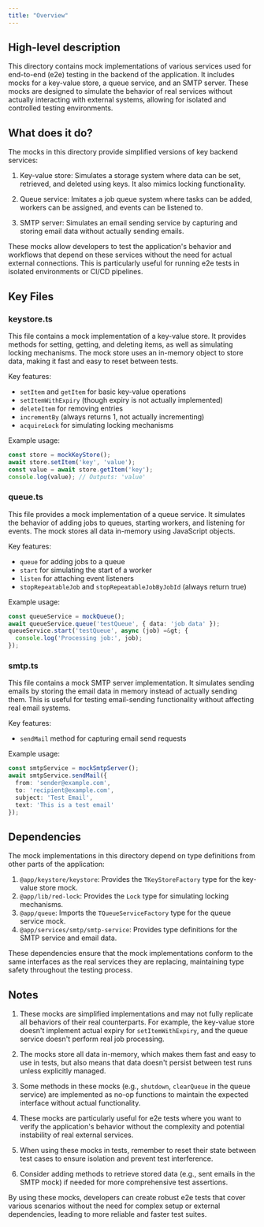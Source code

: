 ```yaml
---
title: "Overview"
---
```


## High-level description
This directory contains mock implementations of various services used for end-to-end (e2e) testing in the backend of the application. It includes mocks for a key-value store, a queue service, and an SMTP server. These mocks are designed to simulate the behavior of real services without actually interacting with external systems, allowing for isolated and controlled testing environments.

## What does it do?
The mocks in this directory provide simplified versions of key backend services:

1. Key-value store: Simulates a storage system where data can be set, retrieved, and deleted using keys. It also mimics locking functionality.

2. Queue service: Imitates a job queue system where tasks can be added, workers can be assigned, and events can be listened to.

3. SMTP server: Simulates an email sending service by capturing and storing email data without actually sending emails.

These mocks allow developers to test the application's behavior and workflows that depend on these services without the need for actual external connections. This is particularly useful for running e2e tests in isolated environments or CI/CD pipelines.

## Key Files

### keystore.ts
This file contains a mock implementation of a key-value store. It provides methods for setting, getting, and deleting items, as well as simulating locking mechanisms. The mock store uses an in-memory object to store data, making it fast and easy to reset between tests.

Key features:
- `setItem` and `getItem` for basic key-value operations
- `setItemWithExpiry` (though expiry is not actually implemented)
- `deleteItem` for removing entries
- `incrementBy` (always returns 1, not actually incrementing)
- `acquireLock` for simulating locking mechanisms

Example usage:
```typescript
const store = mockKeyStore();
await store.setItem('key', 'value');
const value = await store.getItem('key');
console.log(value); // Outputs: 'value'
```

### queue.ts
This file provides a mock implementation of a queue service. It simulates the behavior of adding jobs to queues, starting workers, and listening for events. The mock stores all data in-memory using JavaScript objects.

Key features:
- `queue` for adding jobs to a queue
- `start` for simulating the start of a worker
- `listen` for attaching event listeners
- `stopRepeatableJob` and `stopRepeatableJobByJobId` (always return true)

Example usage:
```typescript
const queueService = mockQueue();
await queueService.queue('testQueue', { data: 'job data' });
queueService.start('testQueue', async (job) =&gt; {
  console.log('Processing job:', job);
});
```

### smtp.ts
This file contains a mock SMTP server implementation. It simulates sending emails by storing the email data in memory instead of actually sending them. This is useful for testing email-sending functionality without affecting real email systems.

Key features:
- `sendMail` method for capturing email send requests

Example usage:
```typescript
const smtpService = mockSmtpServer();
await smtpService.sendMail({
  from: 'sender@example.com',
  to: 'recipient@example.com',
  subject: 'Test Email',
  text: 'This is a test email'
});
```

## Dependencies
The mock implementations in this directory depend on type definitions from other parts of the application:

1. `@app/keystore/keystore`: Provides the `TKeyStoreFactory` type for the key-value store mock.
2. `@app/lib/red-lock`: Provides the `Lock` type for simulating locking mechanisms.
3. `@app/queue`: Imports the `TQueueServiceFactory` type for the queue service mock.
4. `@app/services/smtp/smtp-service`: Provides type definitions for the SMTP service and email data.

These dependencies ensure that the mock implementations conform to the same interfaces as the real services they are replacing, maintaining type safety throughout the testing process.

## Notes
1. These mocks are simplified implementations and may not fully replicate all behaviors of their real counterparts. For example, the key-value store doesn't implement actual expiry for `setItemWithExpiry`, and the queue service doesn't perform real job processing.

2. The mocks store all data in-memory, which makes them fast and easy to use in tests, but also means that data doesn't persist between test runs unless explicitly managed.

3. Some methods in these mocks (e.g., `shutdown`, `clearQueue` in the queue service) are implemented as no-op functions to maintain the expected interface without actual functionality.

4. These mocks are particularly useful for e2e tests where you want to verify the application's behavior without the complexity and potential instability of real external services.

5. When using these mocks in tests, remember to reset their state between test cases to ensure isolation and prevent test interference.

6. Consider adding methods to retrieve stored data (e.g., sent emails in the SMTP mock) if needed for more comprehensive test assertions.

By using these mocks, developers can create robust e2e tests that cover various scenarios without the need for complex setup or external dependencies, leading to more reliable and faster test suites.